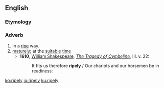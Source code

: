==English==

===Etymology===
{{suffix|ripe|ly|lang=en}}

===Adverb===
{{en-adv}}

# In a [[ripe]] way.
# [[mature]]ly; at the [[suitable]] [[time]]
#* '''1610''', [[w: William Shakespeare|William Shakespeare]], ''[[s: The Tragedy of Cymbeline|The Tragedy of Cymbeline]]'', III. v. 22: 
#*: It fits us therefore '''ripely''' / Our chariots and our horsemen be in readiness:

[[ko:ripely]]
[[io:ripely]]
[[ku:ripely]]